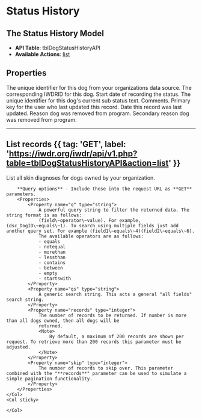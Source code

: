 
# Status History

## The Status History Model
- **API Table**: tblDogStatusHistoryAPI
- **Available Actions**: [list](#list-records)

## Properties

<Properties>
    <Property name="local_dog_id" type="integer" required>
        The unique identifier for this dog from your organizations data source.
    </Property>
    <Property name="dsc_DogID" type="integer" required>
        The corresponding IWDRID for this dog.
    </Property>
    <Property name="dsc_DateBeginNewStatus" type="datetime">
        Start date of recording the status.
    </Property>
    <Property name="dsc_SubStatusCode" type="integer">
        The unique identifier for this dog's current sub status text.
        <SubStatusDataTable />
    </Property>
    <Property name="dsc_Comments" type="string">
        Comments.
    </Property>
    <Property name="dsc_UserIDLast" type="integer">
        Primary key for the user who last updated this record.
    </Property>
    <Property name="dsc_LastUpdated" type="datetime">
        Date this record was last updated.
    </Property>
    <Property name="dog_EndReasonCode" type="integer">
        Reason dog was removed from program.
        <EndReasonCodeDataTable />
    </Property>
    <Property name="dog_EndReasonCodeSecondary" type="integer">
        Secondary reason dog was removed from program.
        <EndReasonCodeDataTable />
    </Property>
</Properties>

---

## List records {{ tag: 'GET', label: 'https://iwdr.org/iwdr/api/v1.php?table=tblDogStatusHistoryAPI&action=list' }}

<Row>
    <Col>
        List all skin diagnoses for dogs owned by your organization.

        **Query options** - Include these into the request URL as **GET** parameters.
        <Properties>
            <Property name="q" type="string">
                A powerful query string to filter the returned data. The string format is as follows:
                (field\~operator\~value). For example, (dsc_DogID\~equals\~1). To search using multiple fields just add another query set. For example (field1\~equals\~4)(field2\~equals\~6).
                The available operators are as follows:
                - equals
                - notequal
                - morethan
                - lessthan
                - contains
                - between
                - empty
                - startswith
            </Property>
            <Property name="qs" type="string">
                A generic search string. This acts a general "all fields" search string.
            </Property>
            <Property name="records" type="integer">
                The number of records to be returned. If number is more than all dogs owned, then all dogs will be
                returned.
                <Note>
                    By default, a maximum of 200 records are shown per request. To retrieve more than 200 records this parameter must be adjusted.
                </Note>
            </Property>
            <Property name="skip" type="integer">
                The number of records to skip over. This parameter combined with the "**records**" parameter can be used to simulate a simple pagination functionality.
            </Property>
        </Properties>
    </Col>
    <Col sticky>

    </Col>
</Row>